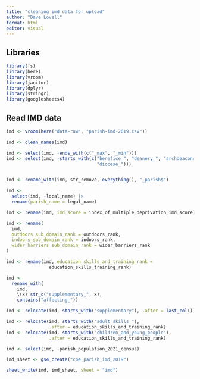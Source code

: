 ```yaml
---
title: "cleaning imd data for upload"
author: "Dave Lovell"
format: html
editor: visual
---
```


## Libraries

```r
library(fs)
library(here)
library(vroom)
library(janitor)
library(dplyr)
library(stringr)
library(googlesheets4)
```

## Read IMD data

```r
imd <- vroom(here("data-raw", "parish-imd-2019.csv"))

imd <- clean_names(imd)

imd <- select(imd, -ends_with(c("_max", "_min")))
imd <- select(imd, -starts_with(c("benefice_", "deanery_", "archdeaconry_",
                                  "diocese_")))


imd <- rename_with(imd, str_remove, everything(), "_parish$")

imd <-
  select(imd, -local_name) |> 
  rename(parish_name = legal_name)

imd <- rename(imd, imd_score = index_of_multiple_deprivation_imd_score)

imd <- rename(
  imd,
  outdoors_sub_domain_rank = outdoors_rank,
  indoors_sub_domain_rank = indoors_rank,
  wider_barriers_sub_domain_rank = wider_barriers_rank
)

imd <- rename(imd, education_skills_and_training_rank = 
                education_skills_training_rank)

imd <- 
  rename_with(
    imd, 
    \(x) str_c("supplementary_", x),
    contains("affecting_"))

imd <- relocate(imd, starts_with("supplementary"), .after = last_col())

imd <- relocate(imd, starts_with("adult_skills_"), 
                .after = education_skills_and_training_rank)
imd <- relocate(imd, starts_with("children_and_young_people"),
                .after = education_skills_and_training_rank)

imd <- select(imd, -parish_population_2021_census)
```

```r

imd_sheet <- gs4_create("coe_parish_imd_2019")

sheet_write(imd, imd_sheet, sheet = "imd")
```
